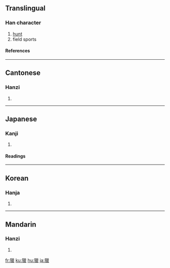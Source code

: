 {{see|猎|猟}}

==Translingual==
===Han character===
{{Han char|rn=94|rad=犬|as=15|sn=18|four=4221<sub>6</sub>|canj=大竹女女女 (KHVVV)}}
# [[hunt]]
# field sports
====References====
{{Han ref|kx=0720.270|dkj=20768|dj=1132.130|hdz=21376.070|uh=7375|ud=29557|bh=C279|bd=49785}}

----
==Cantonese==
===Hanzi===
{{yue-hanzi|jyut=|y=lip6}}
# {{defn|Cantonese}}

----
==Japanese==
===Kanji===
{{ja-kanji|grade=|rs=犬15}}
# {{defn|Japanese}} 
====Readings====
{{ja-readings|on=[[りょう]] (ryō)|kun=[[かり]] (kari), [[かる]] (karu)}}

----
==Korean==
===Hanja===
{{ko-hanja|hangeul=렵>엽|eumhun=|rv=ryeop>yeop|mr=ryŏp>yŏp|y=lyep>yep}}
# {{defn|Korean}}

----
==Mandarin==
===Hanzi===
{{cmn-hanzi|sim=猎|pin=[[jǐng]] ([[jing3]]), [[liè]] ([[lie4]])|wg=ching<sup>3</sup>, lieh<sup>4</sup>}}
# {{defn|Mandarin}}

[[fr:獵]]
[[ku:獵]]
[[hu:獵]]
[[ja:獵]]
